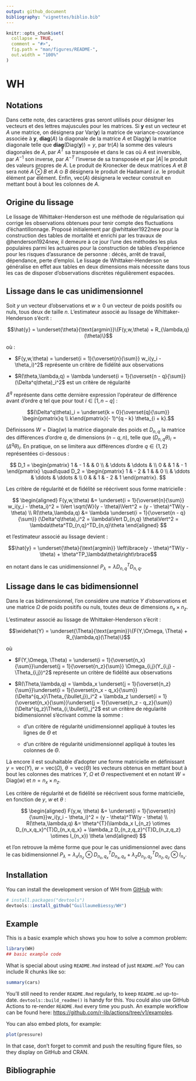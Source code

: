 ```yaml
---
output: github_document
bibliography: "vignettes/biblio.bib"
---
```


<!-- README.md is generated from README.Rmd. Please edit that file -->

```r
knitr::opts_chunk$set(
  collapse = TRUE,
  comment = "#>",
  fig.path = "man/figures/README-",
  out.width = "100%"
)
```

# WH

<!-- badges: start -->
<!-- badges: end -->

## Notations

Dans cette note, des caractères gras seront utilisés pour désigner les vecteurs et des lettres majuscules pour les matrices. Si $\mathbf{y}$ est un vecteur et $A$ une matrice, on désignera par $\text{Var}(\mathbf{y})$ la matrice de variance-covariance associée à $\mathbf{y}$, $\textbf{diag}(A)$ la diagonale de la matrice $A$ et $\text{Diag}(\mathbf{y})$ la matrice diagonale telle que $\textbf{diag}(\text{Diag}(\mathbf{y})) = y$, par $\text{tr}(A)$ la somme des valeurs diagonales de $A$, par $A^{T}$ sa transposée et dans le cas où $A$ est inversible, par $A^{- 1}$ son inverse, par $A^{- T}$ l'inverse de sa transposée et par $|A|$ le produit des valeurs propres de $A$. Le produit de Kronecker de deux matrices $A$ et $B$ sera noté $A \otimes B$ et $A \odot B$ désignera le produit de Hadamard *i.e.* le produit élément par élément. Enfin, $\text{vec}(A)$ désignera le vecteur construit en mettant bout à bout les colonnes de $A$.

## Origine du lissage

Le lissage de Whittaker-Henderson est une méthode de régularisation qui corrige les observations obtenues pour tenir compte des fluctuations d'échantillonnage. Proposé initialement par @whittaker1922new pour la construction des tables de mortalité et enrichi par les travaux de @henderson1924new, il demeure à ce jour l'une des méthodes les plus populaires parmi les actuaires pour la construction de tables d'expérience pour les risques d'assurance de personne : décès, arrêt de travail, dépendance, perte d'emploi. Le lissage de Whittaker-Henderson se généralise en effet aux tables en deux dimensions mais nécessite dans tous les cas de disposer d'observations discrètes régulièrement espacées.

## Lissage dans le cas unidimensionnel

Soit $y$ un vecteur d'observations et $w \ge 0$ un vecteur de poids positifs ou nuls, tous deux de taille $n$. L'estimateur associé au lissage de Whittaker-Henderson s'écrit :

$$\hat{y} = \underset{\theta}{\text{argmin}}\{F(y,w,\theta) + R_{\lambda,q}(\theta)\}$$

où :

-   $F(y,w,\theta) = \underset{i = 1}{\overset{n}{\sum}} w_i(y_i - \theta_i)^2$ représente un critère de fidélité aux observations

-   $R(\theta,\lambda,q) = \lambda \underset{i = 1}{\overset{n - q}{\sum}} (\Delta^q\theta)_i^2$ est un critère de régularité

$\Delta^q$ représente dans cette dernière expression l'opérateur de différence avant d'ordre $q$ tel que pour tout $i\in[1,n - q]$ :

$$(\Delta^q\theta)_i = \underset{k = 0}{\overset{q}{\sum}} \begin{pmatrix}q \\ k\end{pmatrix}(- 1)^{q - k} \theta_{i + k}.$$ 

Définissons $W = \text{Diag}(w)$ la matrice diagonale des poids et $D_{n,q}$ la matrice des différences d'ordre $q$, de dimensions $(n - q,n)$, telle que $(D_{n,q}\theta)_i = (\Delta^q\theta)_i$. En pratique, on se limitera aux différences d'ordre $q\in\{1,2\}$ représentées ci-dessous :

$$
D_1 = \begin{pmatrix}
1 & - 1 &  & 0 \\
& \ddots & \ddots & \\
0 & & 1 & - 1
\end{pmatrix}
\quad\quad
D_2 = \begin{pmatrix}
1 & - 2 & 1 & & 0 \\
& \ddots & \ddots & \ddots & \\
0 & & 1 & - 2 & 1
\end{pmatrix}.
$$ 

Les critère de régularité et de fidélité se réécrivent sous forme matricielle :

$$
\begin{aligned}
F(y,w,\theta) &= \underset{i = 1}{\overset{n}{\sum}} w_i(y_i - \theta_i)^2 = \Vert \sqrt{W}(y - \theta)\Vert^2 = (y - \theta)^TW(y - \theta) \\
R(\theta,\lambda,q) &= \lambda \underset{i = 1}{\overset{n - q}{\sum}} (\Delta^q\theta)_i^2 = \lambda\Vert D_{n,q} \theta\Vert^2 = \lambda\theta^TD_{n,q}^TD_{n,q}\theta
\end{aligned}
$$ 

et l'estimateur associé au lissage devient :

$$\hat{y} = \underset{\theta}{\text{argmin}} \left\lbrace(y - \theta)^TW(y - \theta) + \theta^TP_\lambda\theta\right\rbrace$$

en notant dans le cas unidimensionnel $P_\lambda = \lambda D_{n,q}^TD_{n,q}$.

## Lissage dans le cas bidimensionnel

Dans le cas bidimensionnel, l'on considère une matrice $Y$ d'observations et une matrice $\Omega$ de poids positifs ou nuls, toutes deux de dimensions $n_x \times n_z$.

L'estimateur associé au lissage de Whittaker-Henderson s'écrit :

$$\widehat{Y} = \underset{\Theta}{\text{argmin}}\{F(Y,\Omega, \Theta) + R_{\lambda,q}(\Theta)\}$$ 

où

-   $F(Y,\Omega, \Theta) = \underset{i = 1}{\overset{n_x}{\sum}}\underset{j = 1}{\overset{n_z}{\sum}} \Omega_{i,j}(Y_{i,j} - \Theta_{i,j})^2$ représente un critère de fidélité aux observations

-   $R(\Theta,\lambda,q) = \lambda_x \underset{j = 1}{\overset{n_z}{\sum}}\underset{i = 1}{\overset{n_x - q_x}{\sum}} (\Delta^{q_x}\Theta_{\bullet,j})_i^2 + \lambda_z \underset{i = 1}{\overset{n_x}{\sum}}\underset{j = 1}{\overset{n_z - q_z}{\sum}} (\Delta^{q_z}\Theta_{i,\bullet})_j^2$ est un critère de régularité bidimensionnel s'écrivant comme la somme :

    -   d'un critère de régularité unidimensionnel appliqué à toutes les lignes de $\Theta$ et

    -   d'un critère de régularité unidimensionnel appliqué à toutes les colonnes de $\Theta$.

Là encore il est souhaitable d'adopter une forme matricielle en définissant $y = \text{vec}(Y)$, $w = \text{vec}(\Omega)$, $\theta = \text{vec}(\Theta)$ les vecteurs obtenus en mettant bout à bout les colonnes des matrices $Y$, $\Omega$ et $\Theta$ respectivement et en notant $W = \text{Diag}(w)$ et $n = n_x \times n_z$.

Les critère de régularité et de fidélité se réécrivent sous forme matricielle, en fonction de $y$, $w$ et $\theta$ :

$$
\begin{aligned}
F(y,w, \theta) &= \underset{i = 1}{\overset{n}{\sum}}w_i(y_i - \theta_i)^2 = (y - \theta)^TW(y - \theta) \\
R(\theta,\lambda,q) &= \theta^{T}(\lambda_x I_{n_z} \otimes D_{n_x,q_x}^{T}D_{n_x,q_x} + \lambda_z D_{n_z,q_z}^{T}D_{n_z,q_z} \otimes I_{n_x}) \theta
\end{aligned}
$$ 

et l'on retrouve la même forme que pour le cas unidimensionnel avec dans le cas bidimensionnel $P_\lambda = \lambda_x I_{n_z} \otimes D_{n_x,q_x}^{T}D_{n_x,q_x} + \lambda_z D_{n_z,q_z}^{T}D_{n_z,q_z} \otimes I_{n_x}$.

## Installation

You can install the development version of WH from [GitHub](https://github.com/) with:

``` r
# install.packages("devtools")
devtools::install_github("GuillaumeBiessy/WH")
```

## Example

This is a basic example which shows you how to solve a common problem:

```r
library(WH)
## basic example code
```

What is special about using `README.Rmd` instead of just `README.md`? You can include R chunks like so:

```r
summary(cars)
```

You'll still need to render `README.Rmd` regularly, to keep `README.md` up-to-date. `devtools::build_readme()` is handy for this. You could also use GitHub Actions to re-render `README.Rmd` every time you push. An example workflow can be found here: <https://github.com/r-lib/actions/tree/v1/examples>.

You can also embed plots, for example:

```r
plot(pressure)
```

In that case, don't forget to commit and push the resulting figure files, so they display on GitHub and CRAN.

## Bibliographie
